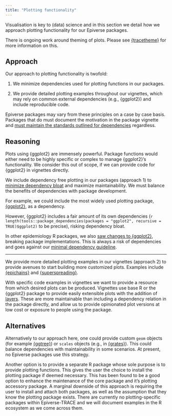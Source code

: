 ```yaml
---
title: "Plotting functionality"
---
```


Visualisation is key to (data) science and in this section we detail how we approach plotting functionality for our Epiverse packages.

:::{.callout-warning}
There is ongoing work around theming of plots. Please see [{tracetheme}](https://epiverse-trace.github.io/tracetheme/) for more information on this.
:::

## Approach

Our approach to plotting functionality is twofold:

1. We minimize dependencies used for plotting functions in our packages.

2. We provide detailed plotting examples throughout our vignettes, which may rely on common external dependencies (e.g., {ggplot2}) and include reproducible code.

Epiverse packages may vary from these principles on a case by case basis. Packages that do must document the motivation in the package vignette and [must maintain the standards outlined for dependencies](./dependencies#minimizing-dependencies-and-prioritizing-stability) regardless.

## Reasoning

Plots using {ggplot2} are immensely powerful. Package functions would either need to be highly specific or complex to manage {ggplot2}'s functionality. We consider this out of scope, if we can provide code for {ggplot2} in vignettes directly.

We include dependency free plotting in our packages (approach 1) to [minimize dependency bloat](https://epiverse-trace.github.io/blueprints/dependencies.html) and maximize maintainability. We must balance the benefits of dependencies with package development.

For example, we could include the most widely used plotting package, [{ggplot2}](https://ggplot2.tidyverse.org/index.html), as a dependency.

However, {ggplot2} includes a fair amount of its own dependencies (`r length(tools::package_dependencies(packages = "ggplot2", recursive = TRUE)$ggplot2)` to be precise), risking dependency bloat.

In other epidemiology R packages, we also [saw changes to {ggplot2}](https://github.com/reconhub/incidence/issues/119), breaking package implementations. This is always a risk of dependencies and goes against our [minimal dependency guideline](https://epiverse-trace.github.io/blueprints/dependencies.html).

---

We provide more detailed plotting examples in our vignettes (approach 2) to provide avenues to start building more customized plots. Examples include [{epichains}](https://epiverse-trace.github.io/epichains/articles/epichains.html#plotting) and [{superspreading}](https://epiverse-trace.github.io/superspreading/articles/heterogeneous_network_outbreaks.html).

With specific code examples in vignettes we want to provide a resource from which desired plots can be produced. Vignettes use base R or the {ggplot2} package to provide easily extensible plots with the addition of [layers](https://rpubs.com/hadley/ggplot2-layers). These are more maintainable than including a dependency relation in the package directly, and allow us to provide opinionated plot versions at low cost or exposure to people using the package.

## Alternatives

Alternatively to our approach here, one could provide custom `geom` objects (for example [{ggtree}](https://github.com/YuLab-SMU/ggtree)) or `scales` objects (e.g., in [{grates}](https://www.reconverse.org/grates/reference/index.html#plotting)). This could balance dependencies with maintainability in some scenarios. At present, no Epiverse packages use this strategy.

Another option is to provide a separate R package whose sole purpose is to provide plotting functions. This gives the user the choice to install the plotting package if deemed necessary. This has been found to be a good option to enhance the maintenance of the core package and it's plotting accessory package. A marginal downside of this approach is requiring the user to install and attach both packages, as well as the assumption that they know the plotting package exists. There are currently no plotting-specific packages within Epiverse-TRACE and we will document examples in the R ecosystem as we come across them.
